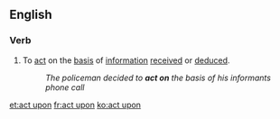 ==English==

===Verb===
{{en-verb|acts upon|acting upon|acted upon|acted upon}}

# To [[act]] on the [[basis]] of [[information]] [[received]] or [[deduced]].
#:''The policeman decided to '''act on''' the basis of his informants phone call''

[[et:act upon]]
[[fr:act upon]]
[[ko:act upon]]